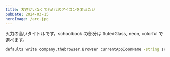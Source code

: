 ```yaml
---
title: 友達がいなくてもArcのアイコンを変えたい
pubDate: 2024-03-15
heroImage: /arc.jpg
---
```


火力の高いタイトルです。schoolbook の部分は flutedGlass, neon, colorful で選べます。

```bash
defaults write company.thebrowser.Browser currentAppIconName -string schoolbook
```
